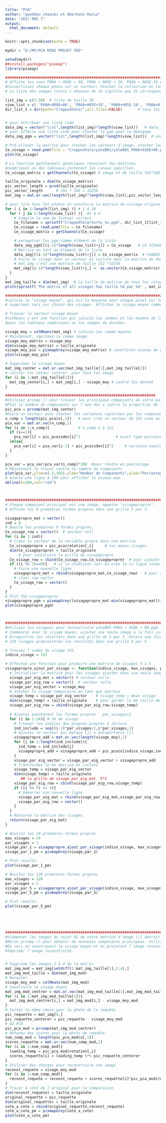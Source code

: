 ```yaml
---
title: "PCA"
author: "gueddou chaouki et Aberkane Rania"
date: "2017 M05 7"
output:
  html_document: default
---
```


```r
knitr::opts_chunk$set(echo = TRUE)
```


```r
mydir = "D:/MP/PCA MINI PROJET FDD"

setwd(mydir)
##install.packages("pixmap")
library(pixmap)

######################################################################(a)
# Affiche les vues P00A + 000E + 00, P00A + 005E + 10, P00A + 005E-10 et P00A + 010E + 00 pour toutes les dossiers.
#Convertissez chaque photo sur un vecteur; Stockez la collection en tant que matrice où chaque ligne est une photo.
# La liste des images (notez l'absence de 14 signifie que 31 correspond à yaleB32)

list_img = c(1:38)  # liste de taille 38
view_list = c( 'P00A+000E+00', 'P00A+005E+10', 'P00A+005E-10', 'P00A+010E+00')  # les quatre vues
dir_list_1 = dir(path="CroppedYale/",all.files=FALSE)       # tous les fichie dans le dossier CroppedYale 


# pour attribuer une liste vide
data_img = vector("list",length(list_img)*length(view_list))   # data_img c'est UN VECTEUR DE taille 152= 38*4
# pour affecte une liste vide pour stocker la pgm pour le débogage
data_img_pgm = vector("list",length(list_img)*length(view_list))  # vecteur null

# Pré-allouer la matrice pour stocker les vecteurs d'image, stocker les tailles pour les calculs
Ce_visage = read.pnm(file = "CroppedYale/yaleB01/yaleB01_P00A+010E+00.pgm") # lire affiche une image 
plot(Ce_visage)

# La fonction getChannels génériques renvoient des matrices 
#numériques ou des tableaux contenant les canaux spécifiés.
Ce_visage_matrix = getChannels(Ce_visage) # image et de taille 192*168 

taille_originale = dim(Ce_visage_matrix)
pic_vector_length = prod(taille_originale)
pic_vector_length      # 192 * 168 = 32256
mat_img = mat.or.vec(length(list_img)*length(view_list),pic_vector_length) # 152*32256

# pour lire tous les photos et constuire la matrice de vissage original
for ( i in 1:length(list_img) ){ # 1 A 38
  for ( j in 1:length(view_list) ){  #1 A 4
    # Compile le nom de fichier correct
    Ce_filename = sprintf("CroppedYale/%s/%s_%s.pgm", dir_list_1[list_img[i]] , dir_list_1[list_img[i]] , view_list[j])
    Ce_visage = read.pnm(file = Ce_filename)
    Ce_visage_matrix = getChannels(Ce_visage)

    # enregetrer les pgm comme élément de la liste
    data_img_pgm[[(i-1)*length(view_list)+j]] = Ce_visage   # LE VISAGE
    # Matrice en tant qu'élément de la liste
    data_img[[(i-1)*length(view_list)+j]] = Ce_visage_matrix  # CHAQUE MATRICE DE VISAGE DANS LA LISTE
    # Faire le visage dans un vecteur et inclure dans la matrice de donnée
    # mat_img c'est une matrice de taille 152 *32256
    mat_img[(i-1)*length(view_list)+j,] =  as.vector(Ce_visage_matrix) # TRANSFORMER UN MATICE A UN VECTEUR 
  }	
}
mat_img_taille = dim(mat_img)  # La taille de matrice de tous les visage 152*32256 
print(sprintf('The matrix of all visages has taille %d par %d' , mat_img_taille[1] , mat_img_taille[2] ))

######################################################################a(b)
#calcule le "visage moyen", qui est la moyenne pour chaque pixel sur tous les visages.
# Supprimez ceci sur chacun des visages. Affichez le visage moyen comme une photo dans la taille d'origine et enregistrez une copie comme .png.

# Trouver le vecteur visage moyen
#colMeans c'est une fonction qui calcule les sommes et les moyens de la ligne et de la colonne
#pour les tableaux numériques ou les images de données

visage_moy = colMeans(mat_img) # calcule les somme myenne
# Maintenant, imprimez-le comme image
visage_moy_matrix = visage_moy
dim(visage_moy_matrix) = taille_originale
visage_moy_pix = pixmapGrey(visage_moy_matrix) # covertiren niveau de gris
plot(visage_moy_pix)

# Supprimez le visage moyen
mat_img_center = mat.or.vec(mat_img_taille[1],mat_img_taille[2])
# calcler les valeur centrer  pour tous les image
for (i in 1:mat_img_taille[1]){
  mat_img_center[i,] = mat_img[i,] - visage_moy # centre les donneé
}

####################################################################
#Utilisez prcomp () pour trouver les principaux composants de votre matrice d'image.
#Plot le nombre de composants sur l'axe des x contre la proportion de la variance expliquée sur l'axe des y.
pic_pca = prcomp(mat_img_center)
#Faire un vecteur pour stocker les variances capturées par les composants.
n_comp = length(pic_pca$x[,1])   # pour crée un vecteur de 152 case null
pca_var = mat.or.vec(n_comp,1) 
for (i in 1:n_comp){             # n_comp 1 à 152
  if (i==1){
    pca_var[i] = pic_pca$sdev[i]^2                # ecart type puisance 0= variance
  }else{
    pca_var[i] = pca_var[i-1] + pic_pca$sdev[i]^2     # variance cumuler
  }
}

pca_var = pca_var/pca_var[n_comp]*100  #pour rendre en pourcetage
# Maintenant le tracer contre le nombre de composants
plot(pca_var,ylim=c(-2,102),xlab="Nomber de Components",ylab="Percentage de Variance Captured")
# Ajoute une ligne à 100 pour afficher le niveau max.
abline(h=100,col="red")



#######################################################################(d)
# Chaque composant principal est une image, appelée "visagepropres".
# Affiche les 9 premières formes propres dans une grille 3 par 3.

visagepropre_mat = vector()
ind = 9
# Boucle les premières 9 formes propres.
Ce_visage_row = vector()  # vecteur null
for (i in 1:ind){
  # Créez le vecteur de la variable propre dans une matrice
  Ce_visagepropre = pic_pca$rotation[,i]     # les means visages
  dim(Ce_visagepropre) = taille_originale
      # pour construire la grille de visagepropre
  Ce_visage_row = cbind(Ce_visage_row,Ce_visagepropre)  # pour ajouter colone
  if ((i %% 3)==0){   # si la condition vair en cree le nv ligne sinon en ajoutant colone
    # Faire une nouvelle ligne
    visagepropre_mat = rbind(visagepropre_mat,Ce_visage_row)   # pour ajouter une ligne
    # clear row vector
    Ce_visage_row = vector()
  }
}
# Plot the visagepropres
visagepropre_pgm = pixmapGrey((visagepropre_mat-min(visagepropre_mat))/(max(visagepropre_mat)-min(visagepropre_mat))) # pour normaliser l'image
plot(visagepropre_pgm)



#######################################################################(e)
#Utilisez les visagess pour reconstruire yaleB05 P00A + 010E + 00.pgm.
# Commencez avec le visage moyen, ajoutez une seule image à la fois jusqu'à ce que vous atteigniez 24 formes propres.
# Enregistrez les résultats dans une grille de 5 par 5. Encore une fois, en commençant par le visage moyen, ajoutez cinq formes propres à la fois jusqu'à ce que vous atteigniez
# 120 visages propreistrez les résultats dans une grille 5 par 5.

# Trouvez l'index du visage 152
indice_visage = 152

# Effectue une fonction pour produire une matrice de visages 5 x 5
visagepropre_ajout_par_visage <- function(indice_visage, max_visages, par_visages, visage_moy, pic_pca, taille_originale){
  # Initialiser la matrice pour les visages ajoutés dans une seule image à la fois
  visage_par_eig_mat = vector() # vecteur nulle
  visage_par_eig_row = vector()  # vecteur nulle
  visage_par_eig_vector = visage_moy
  # Stocker le visage temporaire en tant que matrice
  visage_temp = visage_par_eig_vector    # visage_temp = mean visage
  dim(visage_temp) = taille_originale    # pour garder la mm taille de l image
  visage_par_eig_row = cbind(visage_par_eig_row,visage_temp)
  
  # Ajoutez maintenant les formes propres   par_visages=1
  for (i in 1:24){ # nb de visage
    # Trouver les indices des propres propres à inclure
    ind_include = seq((i-1)*par_visages+1,i*par_visages,1)
    # Ajoutez le vecteur qui marque [j] x autoportance [j]
    visagepropre_add = mat.or.vec(length(visage_moy),1)
    for (j in 1:length(ind_include)){
      ind_temp = ind_include[j]
      visagepropre_add = visagepropre_add + pic_pca$x[indice_visage,ind_temp]*pic_pca$rotation[,ind_temp]
    }
    visage_par_eig_vector = visage_par_eig_vector + visagepropre_add
    # Transformez-le en matrice et incluez
    visage_temp = visage_par_eig_vector
    dim(visage_temp) = taille_originale 
       ## la grille de visage_par_eig_mat  5*5
    visage_par_eig_row = cbind(visage_par_eig_row,visage_temp)
    if ((i %% 5) == 4){
      # Démarrer une nouvelle ligne
      visage_par_eig_mat = rbind(visage_par_eig_mat,visage_par_eig_row)
      visage_par_eig_row = vector()
    }
  }
  # Retourne la matrice des visages
  return(visage_par_eig_mat) 
}

# Bouclez les 24 premières formes propres
max_visages = 24
par_visages = 1
visage_par_1 = visagepropre_ajout_par_visage(indice_visage, max_visages, par_visages, visage_moy, pic_pca, taille_originale)
visage_par_1_pm = pixmapGrey(visage_par_1)

# Plot results
plot(visage_par_1_pm)

# Bouclez les 120 premières formes propres
max_visages = 120
par_visages = 5
visage_par_5 = visagepropre_ajout_par_visage(indice_visage, max_visages, par_visages, visage_moy, pic_pca, taille_originale)
visage_par_5_pm = pixmapGrey(visage_par_5)

# Plot results
plot(visage_par_5_pm)





#######################################################################(f)
#elemenner les images du sujet 01 de votre matrice d'image (il devrait y avoir quatre photos de lui) et recentrez les données.
#Rerun prcomp () pour obtenir de nouveaux composants principaux. Utilisez-les pour reconstruire yaleB01 P00A + 010E + 00.pgm.
#Do ceci en soustrayant le visage moyen et en projetant l'image restante sur les composants principaux.
#Imprimer l'image reconstruite.


# Supprime les images 1 à 4 de la matric
mat_img_mod = mat_img[setdiff(1:mat_img_taille[1],1:4),]
mat_img_mod_taille = dim(mat_img_mod)
# Recenter
visage_moy_mod = colMeans(mat_img_mod)
# Soustraire le visage moyen
mat_img_mod_centrer = mat.or.vec(mat_img_mod_taille[1],mat_img_mod_taille[2])
for (i in 1:mat_img_mod_taille[1]){
  mat_img_mod_centrer[i,] = mat_img_mod[i,] - visage_moy_mod
}
# Faites la même chose pour la photo de la requête
pic_requette = mat_img[4,]
pic_requette_centerer = pic_requette - visage_moy_mod
# Do PCA
pic_pca_mod = prcomp(mat_img_mod_centrer)
# Obtenez des scores pour la photo de requête
num_comp_mod = length(pic_pca_mod$x[,1])
scores_requette = mat.or.vec(num_comp_mod,1)
for (i in 1:num_comp_mod){
  loading_temp = pic_pca_mod$rotation[,i]
  scores_requette[i] = loading_temp %*% pic_requette_centerer
}
# Utiliser des charges pour reconstruire une image
reconst_requete = visage_moy_mod
for (i in 1:num_comp_mod){
  reconst_requete = reconst_requete + scores_requette[i]*pic_pca_mod$rotation[,i]
}
# Tracer à côté de l'original pour la comparaison
dim(reconst_requete) = taille_originale
original_requette = pic_requette
dim(original_requette) = taille_originale
cote_a_cote = cbind(original_requette,reconst_requete)
cote_a_cote_pm = pixmapGrey(cote_a_cote)
plot(cote_a_cote_pm)


```